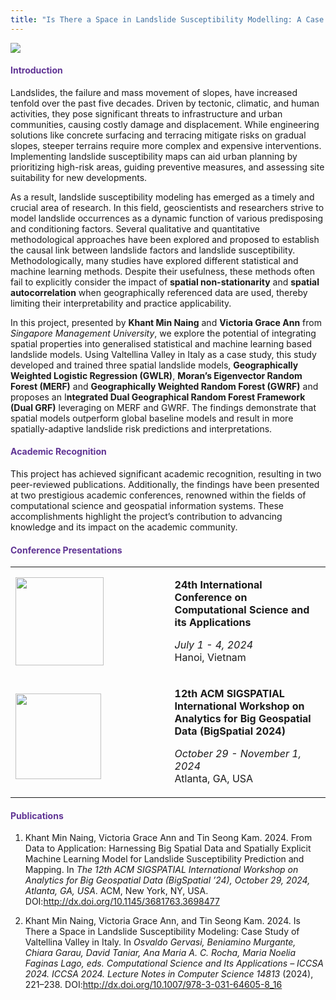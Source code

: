 ```yaml
---
title: "Is There a Space in Landslide Susceptibility Modelling: A Case Study of Valtellina Valley, Northern Italy" 
---
```


![](images/landslides%20(4).png)

::: {style="color: #603494;"}
#### Introduction {style="color: #603494;"}
:::

Landslides, the failure and mass movement of slopes, have increased tenfold over the past five decades. Driven by tectonic, climatic, and human activities, they pose significant threats to infrastructure and urban communities, causing costly damage and displacement. While engineering solutions like concrete surfacing and terracing mitigate risks on gradual slopes, steeper terrains require more complex and expensive interventions. Implementing landslide susceptibility maps can aid urban planning by prioritizing high-risk areas, guiding preventive measures, and assessing site suitability for new developments.

As a result, landslide susceptibility modeling has emerged as a timely and crucial area of research. In this field, geoscientists and researchers strive to model landslide occurrences as a dynamic function of various predisposing and conditioning factors. Several qualitative and quantitative methodological approaches have been explored and proposed to establish the causal link between landslide factors and landslide susceptibility. Methodologically, many studies have explored different statistical and machine learning methods. Despite their usefulness, these methods often fail to explicitly consider the impact of **spatial non-stationarity** and **spatial autocorrelation** when geographically referenced data are used, thereby limiting their interpretability and practice applicability.

In this project, presented by **Khant Min Naing** and **Victoria Grace Ann** from *Singapore Management University*, we explore the potential of integrating spatial properties into generalised statistical and machine learning based landslide models. Using Valtellina Valley in Italy as a case study, this study developed and trained three spatial landslide models, **Geographically Weighted Logistic Regression (GWLR)**, **Moran's Eigenvector Random Forest (MERF)** and **Geographically Weighted Random Forest (GWRF)** and proposes an I**ntegrated Dual Geographical Random Forest Framework (Dual GRF)** leveraging on MERF and GWRF. The findings demonstrate that spatial models outperform global baseline models and result in more spatially-adaptive landslide risk predictions and interpretations.

::: {style="color: #603494;"}
#### Academic Recognition {style="color: #603494;"}
:::

This project has achieved significant academic recognition, resulting in two peer-reviewed publications. Additionally, the findings have been presented at two prestigious academic conferences, renowned within the fields of computational science and geospatial information systems. These accomplishments highlight the project's contribution to advancing knowledge and its impact on the academic community.

::: {style="color: #603494;"}
#### Conference Presentations {style="color: #603494;"}
:::

+---------------------------------------------------------------------------------------------------------+-------------------------------------------------------------------------------------------------------+
| [![](images/images.png){fig-align="center" width="141"}](https://2024.iccsa.org/)                       | **24th International Conference on Computational Science and its Applications**                       |
|                                                                                                         |                                                                                                       |
|                                                                                                         | *July 1 - 4, 2024*\                                                                                   |
|                                                                                                         | Hanoi, Vietnam                                                                                        |
+---------------------------------------------------------------------------------------------------------+-------------------------------------------------------------------------------------------------------+
| [![](images/acmsigspatial-full.png){fig-align="center" width="137"}](https://bigspatial2024.github.io/) | **12th ACM SIGSPATIAL International Workshop on Analytics for Big Geospatial Data (BigSpatial 2024)** |
|                                                                                                         |                                                                                                       |
|                                                                                                         | *October 29 - November 1, 2024*\                                                                      |
|                                                                                                         | Atlanta, GA, USA                                                                                      |
+---------------------------------------------------------------------------------------------------------+-------------------------------------------------------------------------------------------------------+

::: {style="color: #603494;"}
#### Publications {style="color: #603494;"}
:::

1.  Khant Min Naing, Victoria Grace Ann and Tin Seong Kam. 2024. From Data to Application: Harnessing Big Spatial Data and Spatially Explicit Machine Learning Model for Landslide Susceptibility Prediction and Mapping. In *The 12th ACM SIGSPATIAL International Workshop on Analytics for Big Geospatial Data (BigSpatial '24), October 29, 2024, Atlanta, GA, USA*. ACM, New York, NY, USA. DOI:<http://dx.doi.org/10.1145/3681763.3698477>

2.  Khant Min Naing, Victoria Grace Ann, and Tin Seong Kam. 2024. Is There a Space in Landslide Susceptibility Modeling: Case Study of Valtellina Valley in Italy. In *Osvaldo Gervasi, Beniamino Murgante, Chiara Garau, David Taniar, Ana Maria A. C. Rocha, Maria Noelia Faginas Lago, eds. Computational Science and Its Applications -- ICCSA 2024. ICCSA 2024. Lecture Notes in Computer Science 14813* (2024), 221--238. DOI:<http://dx.doi.org/10.1007/978-3-031-64605-8_16>
